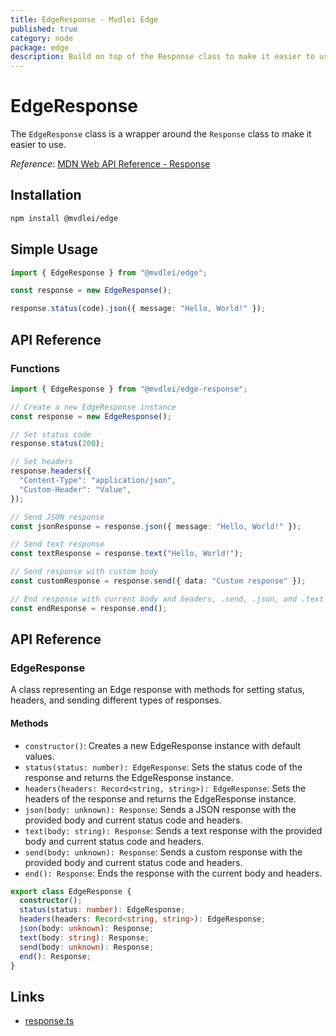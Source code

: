 ```yaml
---
title: EdgeResponse - Mvdlei Edge
published: true
category: node
package: edge
description: Build on top of the Response class to make it easier to use.
---
```


# EdgeResponse

The `EdgeResponse` class is a wrapper around the `Response` class to make it easier to use.

_Reference_: [MDN Web API Reference - Response](https://developer.mozilla.org/en-US/docs/Web/API/Response)

## Installation

```bash
npm install @mvdlei/edge
```

## Simple Usage

```ts
import { EdgeResponse } from "@mvdlei/edge";

const response = new EdgeResponse();

response.status(code).json({ message: "Hello, World!" });
```

## API Reference

### Functions

```ts
import { EdgeResponse } from "@mvdlei/edge-response";

// Create a new EdgeResponse instance
const response = new EdgeResponse();

// Set status code
response.status(200);

// Set headers
response.headers({
  "Content-Type": "application/json",
  "Custom-Header": "Value",
});

// Send JSON response
const jsonResponse = response.json({ message: "Hello, World!" });

// Send text response
const textResponse = response.text("Hello, World!");

// Send response with custom body
const customResponse = response.send({ data: "Custom response" });

// End response with current body and headers, .send, .json, and .text will also end the response
const endResponse = response.end();
```

## API Reference

### EdgeResponse

A class representing an Edge response with methods for setting status, headers, and sending different types of responses.

#### Methods

- `constructor()`: Creates a new EdgeResponse instance with default values.
- `status(status: number): EdgeResponse`: Sets the status code of the response and returns the EdgeResponse instance.
- `headers(headers: Record<string, string>): EdgeResponse`: Sets the headers of the response and returns the EdgeResponse instance.
- `json(body: unknown): Response`: Sends a JSON response with the provided body and current status code and headers.
- `text(body: string): Response`: Sends a text response with the provided body and current status code and headers.
- `send(body: unknown): Response`: Sends a custom response with the provided body and current status code and headers.
- `end(): Response`: Ends the response with the current body and headers.

```ts
export class EdgeResponse {
  constructor();
  status(status: number): EdgeResponse;
  headers(headers: Record<string, string>): EdgeResponse;
  json(body: unknown): Response;
  text(body: string): Response;
  send(body: unknown): Response;
  end(): Response;
}
```

## Links

- [response.ts](https://github.com/m10rten/suite/blob/main/packages/edge/src/response.ts)
